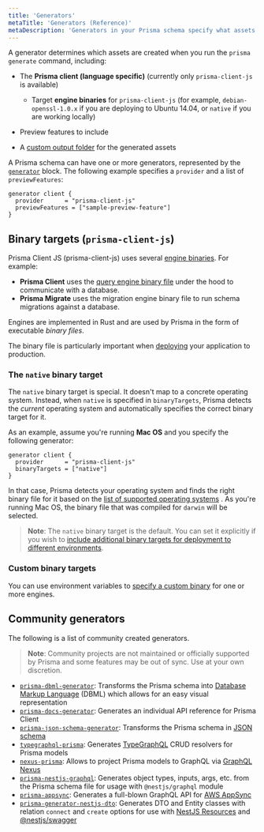 ```yaml
---
title: 'Generators'
metaTitle: 'Generators (Reference)'
metaDescription: 'Generators in your Prisma schema specify what assets are generated when the `prisma generate` command is invoked. This page explains how to configure generators.'
---
```


<TopBlock>

A generator determines which assets are created when you run the `prisma generate` command, including:

- The **Prisma client (language specific)** (currently only `prisma-client-js` is available)

  - Target **engine binaries** for `prisma-client-js` (for example, `debian-openssl-1.0.x` if you are deploying to Ubuntu 14.04, or `native` if you are working locally)

- Preview features to include
- A [custom output folder](../prisma-client/working-with-prismaclient/generating-prisma-client#using-a-custom-output-path) for the generated assets

A Prisma schema can have one or more generators, represented by the [`generator`](../../../reference/api-reference/prisma-schema-reference#generator) <span class="api"></span> block. The following example specifies a `provider` and a list of `previewFeatures`:

```prisma
generator client {
  provider      = "prisma-client-js"
  previewFeatures = ["sample-preview-feature"]
}
```

</TopBlock>

## Binary targets (`prisma-client-js`)

Prisma Client JS (prisma-client-js) uses several [engine binaries](https://github.com/prisma/prisma-engines). For example:

- **Prisma Client** uses the [query engine binary file](../prisma-engines/query-engine) under the hood to communicate with a database.
- **Prisma Migrate** uses the migration engine binary file to run schema migrations against a database.

Engines are implemented in Rust and are used by Prisma in the form of executable _binary files_.

The binary file is particularly important when [deploying](../../../guides/deployment/deployment) your application to production.

### The `native` binary target

The `native` binary target is special. It doesn't map to a concrete operating system. Instead, when `native` is specified in `binaryTargets`, Prisma detects the _current_ operating system and automatically specifies the correct binary target for it.

As an example, assume you're running **Mac OS** and you specify the following generator:

```prisma
generator client {
  provider      = "prisma-client-js"
  binaryTargets = ["native"]
}
```

In that case, Prisma detects your operating system and finds the right binary file for it based on the [list of supported operating systems](../../../reference/api-reference/prisma-schema-reference#binarytargets-options) <span class="api"></span>. As you're running Mac OS, the binary file that was compiled for `darwin` will be selected.

> **Note**: The `native` binary target is the default. You can set it explicitly if you wish to [include additional binary targets for deployment to different environments](../../../guides/deployment/deployment-guides/deploying-to-aws-lambda#binary-targets-in-schemaprisma).

### Custom binary targets

You can use environment variables to [specify a custom binary](../../components/prisma-engines#using-custom-engine-binaries) for one or more engines.

## Community generators

The following is a list of community created generators.

> **Note**: Community projects are not maintained or officially supported by Prisma and some features may be out of sync. Use at your own discretion.

- [`prisma-dbml-generator`](https://notiz.dev/blog/prisma-dbml-generator): Transforms the Prisma schema into [Database Markup Language](https://www.dbml.org/home/) (DBML) which allows for an easy visual representation
- [`prisma-docs-generator`](https://github.com/pantharshit00/prisma-docs-generator): Generates an individual API reference for Prisma Client
- [`prisma-json-schema-generator`](https://github.com/valentinpalkovic/prisma-json-schema-generator): Transforms the Prisma schema in [JSON schema](https://json-schema.org/)
- [`typegraphql-prisma`](https://github.com/MichalLytek/typegraphql-prisma#readme): Generates [TypeGraphQL](https://typegraphql.com/) CRUD resolvers for Prisma models 
- [`nexus-prisma`](https://github.com/prisma/nexus-prisma/): Allows to project Prisma models to GraphQL via [GraphQL Nexus](https://nexusjs.org/docs/)
- [`prisma-nestjs-graphql`](https://github.com/unlight/prisma-nestjs-graphql): Generates object types, inputs, args, etc. from the Prisma schema file for usage with `@nestjs/graphql` module
- [`prisma-appsync`](https://github.com/maoosi/prisma-appsync): Generates a full-blown GraphQL API for [AWS AppSync](https://aws.amazon.com/appsync/)
- [`prisma-generator-nestjs-dto`](https://github.com/vegardit/prisma-generator-nestjs-dto): Generates DTO and Entity classes with relation `connect` and `create` options for use with [NestJS Resources](https://docs.nestjs.com/recipes/crud-generator) and [@nestjs/swagger](https://www.npmjs.com/package/@nestjs/swagger)
